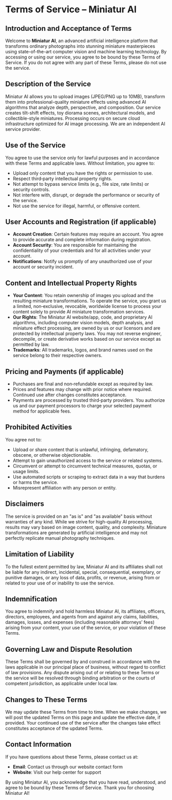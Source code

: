 # Terms of Service – Miniatur AI

## Introduction and Acceptance of Terms

Welcome to **Miniatur AI**, an advanced artificial intelligence platform that transforms ordinary photographs into stunning miniature masterpieces using state-of-the-art computer vision and machine learning technology. By accessing or using our service, you agree to be bound by these Terms of Service. If you do not agree with any part of these Terms, please do not use the service.

## Description of the Service

Miniatur AI allows you to upload images (JPEG/PNG up to 10MB), transform them into professional-quality miniature effects using advanced AI algorithms that analyze depth, perspective, and composition. Our service creates tilt-shift effects, toy diorama scenes, architectural models, and collectible-style miniatures. Processing occurs on secure cloud infrastructure optimized for AI image processing. We are an independent AI service provider.

## Use of the Service

You agree to use the service only for lawful purposes and in accordance with these Terms and applicable laws. Without limitation, you agree to:

- Upload only content that you have the rights or permission to use.
- Respect third‑party intellectual property rights.
- Not attempt to bypass service limits (e.g., file size, rate limits) or security controls.
- Not interfere with, disrupt, or degrade the performance or security of the service.
- Not use the service for illegal, harmful, or offensive content.

## User Accounts and Registration (if applicable)

- **Account Creation**: Certain features may require an account. You agree to provide accurate and complete information during registration.
- **Account Security**: You are responsible for maintaining the confidentiality of your credentials and for all activities under your account.
- **Notifications**: Notify us promptly of any unauthorized use of your account or security incident.

## Content and Intellectual Property Rights

- **Your Content**: You retain ownership of images you upload and the resulting miniature transformations. To operate the service, you grant us a limited, non‑exclusive, revocable, worldwide license to process your content solely to provide AI miniature transformation services.
- **Our Rights**: The Miniatur AI website/app, code, and proprietary AI algorithms, including computer vision models, depth analysis, and miniature effect processing, are owned by us or our licensors and are protected by intellectual property laws. You may not reverse engineer, decompile, or create derivative works based on our service except as permitted by law.
- **Trademarks**: All trademarks, logos, and brand names used on the service belong to their respective owners.

## Pricing and Payments (if applicable)

- Purchases are final and non‑refundable except as required by law.
- Prices and features may change with prior notice where required. Continued use after changes constitutes acceptance.
- Payments are processed by trusted third‑party providers. You authorize us and our payment processors to charge your selected payment method for applicable fees.

## Prohibited Activities

You agree not to:

- Upload or share content that is unlawful, infringing, defamatory, obscene, or otherwise objectionable.
- Attempt to gain unauthorized access to the service or related systems.
- Circumvent or attempt to circumvent technical measures, quotas, or usage limits.
- Use automated scripts or scraping to extract data in a way that burdens or harms the service.
- Misrepresent affiliation with any person or entity.

## Disclaimers

The service is provided on an "as is" and "as available" basis without warranties of any kind. While we strive for high-quality AI processing, results may vary based on image content, quality, and complexity. Miniature transformations are generated by artificial intelligence and may not perfectly replicate manual photography techniques.

## Limitation of Liability

To the fullest extent permitted by law, Miniatur AI and its affiliates shall not be liable for any indirect, incidental, special, consequential, exemplary, or punitive damages, or any loss of data, profits, or revenue, arising from or related to your use of or inability to use the service.

## Indemnification

You agree to indemnify and hold harmless Miniatur AI, its affiliates, officers, directors, employees, and agents from and against any claims, liabilities, damages, losses, and expenses (including reasonable attorneys’ fees) arising from your content, your use of the service, or your violation of these Terms.

## Governing Law and Dispute Resolution

These Terms shall be governed by and construed in accordance with the laws applicable in our principal place of business, without regard to conflict of law provisions. Any dispute arising out of or relating to these Terms or the service will be resolved through binding arbitration or the courts of competent jurisdiction, as applicable under local law.

## Changes to These Terms

We may update these Terms from time to time. When we make changes, we will post the updated Terms on this page and update the effective date, if provided. Your continued use of the service after the changes take effect constitutes acceptance of the updated Terms.

## Contact Information

If you have questions about these Terms, please contact us at:

- **Email**: Contact us through our website contact form
- **Website**: Visit our help center for support


By using Miniatur AI, you acknowledge that you have read, understood, and agree to be bound by these Terms of Service. Thank you for choosing Miniatur AI!